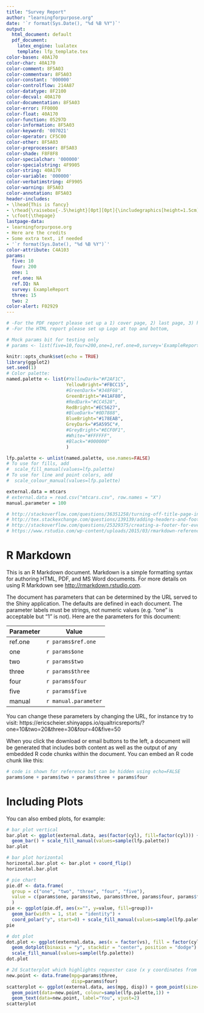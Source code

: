 ```yaml
---
title: "Survey Report"
author: "learningforpurpose.org"
date: '`r format(Sys.Date(), "%d %B %Y")`'
output:
  html_document: default
  pdf_document:
    latex_engine: lualatex
    template: lfp_template.tex
color-basen: 40A170
color-char: 40A170
color-comment: 8F5A03
color-commentvar: 8F5A03
color-constant: '000000'
color-controlflow: 214A87
color-datatype: 8F2100
color-decval: 40A170
color-documentation: 8F5A03
color-error: FF0000
color-float: 40A170
color-function: 05297D
color-information: 8F5A03
color-keyword: '007021'
color-operator: CF5C00
color-other: 8F5A03
color-preprocessor: 8F5A03
color-shade: F8F8F8
color-specialchar: '000000'
color-specialstring: 4F9905
color-string: 40A170
color-variable: '000000'
color-verbatimstring: 4F9905
color-warning: 8F5A03
color-annotation: 8F5A03
header-includes:
- \lhead{This is fancy}
- \rhead{\raisebox{-.5\height}[0pt][0pt]{\includegraphics[height=1.5cm]{www/LFP_vertical_tagline.png}}}
- \cfoot{\thepage}
lastpage-data:
- learningforpurpose.org
- Here are the credits
- Some extra text, if needed
- '`r format(Sys.Date(), "%d %B %Y")`'
color-attribute: C4A103
params:
  five: 10
  four: 200
  one: 1
  ref.one: NA
  ref.IQ: NA
  survey: ExampleReport
  three: 15
  two: 2
color-alert: F02929
---
```


```r
# -For the PDF report please set up a 1) cover page, 2) last page, 3) header and footer for normal pages with page number, dummy text and logo in it so I can further tweak.
# -For the HTML report please set up Logo at top and bottom,

# Mock params bit for testing only
# params <- list(five=10,four=200,one=1,ref.one=0,survey='ExampleReport',three=15,two=2)

knitr::opts_chunk$set(echo = TRUE)
library(ggplot2)
set.seed(1)
# Color palette:
named.palette <- list(#YellowDark="#F2AF1C",
                      YellowBright="#FBCC15",
                      #GreenDark="#348F68",
                      GreenBright="#41AF80",
                      #RedDark="#CC4528",
                      RedBright="#EC5627",
                      #BlueDark="#0D7888",
                      BlueBright="#178EAB",
                      GreyDark="#5A595C"#,
                      #GreyBright="#ECF0F1",
                      #White="#FFFFFF",
                      #Black="#000000"
                      )

lfp.palette <- unlist(named.palette, use.names=FALSE)
# To use for fills, add
#  scale_fill_manual(values=lfp.palette)
# To use for line and point colors, add
#  scale_colour_manual(values=lfp.palette)

external.data = mtcars
# external.data = read.csv("mtcars.csv", row.names = "X")
manual.parameter = 100

# http://stackoverflow.com/questions/36351258/turning-off-title-page-in-rmd-using-knitr
# http://tex.stackexchange.com/questions/139139/adding-headers-and-footers-using-pandoc
# http://stackoverflow.com/questions/25329375/creating-a-footer-for-every-page-using-r-markdown
# https://www.rstudio.com/wp-content/uploads/2015/03/rmarkdown-reference.pdf
```

# R Markdown

This is an R Markdown document. Markdown is a simple formatting syntax for authoring HTML, PDF, and MS Word documents. For more details on using R Markdown see <http://rmarkdown.rstudio.com>.

The document has parameters that can be determined by the URL served to the Shiny application. The defaults are defined in each document. The parameter labels must be strings, not numeric values (e.g. "one" is acceptable but "1" is not). Here are the parameters for this document:

Parameter | Value
------------- | -------------
ref.one | `r params$ref.one`
one | `r params$one`
two | `r params$two`
three | `r params$three`
four | `r params$four`
five | `r params$five`
manual | `r manual.parameter`


You can change these parameters by changing the URL, for instance try to visit: https://ericscheier.shinyapps.io/qualtricsreports/?one=10&two=20&three=30&four=40&five=50

When you click the download or email buttons to the left, a document will be generated that includes both content as well as the output of any embedded R code chunks within the document. You can embed an R code chunk like this:

```r
# code is shown for reference but can be hidden using echo=FALSE
params$one + params$two + params$three + params$four
```

# Including Plots

You can also embed plots, for example:

```r
# bar plot vertical
bar.plot <- ggplot(external.data, aes(factor(cyl), fill=factor(cyl))) +
  geom_bar() + scale_fill_manual(values=sample(lfp.palette))
bar.plot
```

```r
# bar plot horizontal
horizontal.bar.plot <- bar.plot + coord_flip()
horizontal.bar.plot
```

```r
# pie chart
pie.df <- data.frame(
  group = c("one", "two", "three", "four", "five"),
  value = c(params$one, params$two, params$three, params$four, params$five) 
  )
pie <- ggplot(pie.df, aes(x="", y=value, fill=group))+
  geom_bar(width = 1, stat = "identity") +
  coord_polar("y", start=0) + scale_fill_manual(values=sample(lfp.palette))
pie
```

```r
# dot plot
dot.plot <- ggplot(external.data, aes(x = factor(vs), fill = factor(cyl), y = mpg)) +
  geom_dotplot(binaxis = "y", stackdir = "center", position = "dodge") +
  scale_fill_manual(values=sample(lfp.palette))
dot.plot
```

```r
# 2d Scatterplot which highlights requester case (x y coordinates from URL)
new.point <- data.frame(mpg=params$three,
                        disp=params$four)
scatterplot <- ggplot(external.data, aes(mpg, disp)) + geom_point(size=1) + 
  geom_point(data=new.point, colour=sample(lfp.palette,1)) +
  geom_text(data=new.point, label="You", vjust=2)
scatterplot
```
